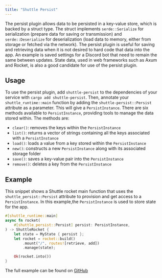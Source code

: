 ```yaml
---
title: "Shuttle Persist"
---
```


The persist plugin allows data to be persisted in a key-value store, which is backed by a struct type. The struct implements `serde::Serialize` for serialization (prepare data for saving or transmission) and `serde::Deserialize` for deserialization (load data to memory, either from storage or fetched via the network). The persist plugin is useful for saving and retrieving data when it is not desired to hard code that data into the app. An example is saved settings for a Discord bot that need to remain the same between updates. State data, used in web frameworks such as Axum and Rocket, is also a good candidate for use of the persist plugin.

## Usage

To use the persist plugin, add `shuttle-persist` to the dependencies of your service with `cargo add shuttle-persist`. Then, annotate your `shuttle_runtime::main` function by adding the `shuttle-persist::Persist` attribute as a parameter. This will give a `PersistInstance`. There are six methods available to `PersistInstance`, providing tools to manage the data stored within. The methods are:

- `clear()`: removes the keys within the `PersistInstance`
- `list()`: returns a vector of strings containing all the keys associated with a `PersistInstance`
- `load()`: loads a value from a key stored within the `PersistInstance`
- `new()`: constructs a new `PersistInstance` along with its associated storage folder
- `save()`: saves a key-value pair into the `PersistInstance`
- `remove()`: deletes a key from the `PersistInstance`

## Example

This snippet shows a Shuttle rocket main function that uses the `shuttle_persist::Persist` attribute to provision and get access to a `PersistInstance`. In this example,the `PersistInstance` is used to store state for the app.

```rust main.rs
#[shuttle_runtime::main]
async fn rocket(
    #[shuttle_persist::Persist] persist: PersistInstance,
) -> ShuttleRocket {
    let state = MyState { persist };
    let rocket = rocket::build()
        .mount("/", routes![retrieve, add])
        .manage(state);

    Ok(rocket.into())
}
```

The full example can be found on [GitHub](https://github.com/shuttle-hq/shuttle-examples/tree/main/rocket/persist)
